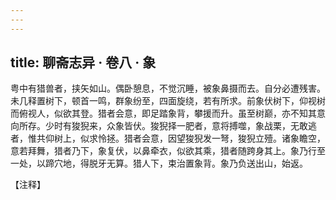 ```yaml
---
---
---
```

title: 聊斋志异 · 卷八 · 象
---

粤中有猎兽者，挟矢如山。偶卧憩息，不觉沉睡，被象鼻摄而去。自分必遭残害。未几释置树下，顿首一鸣，群象纷至，四面旋绕，若有所求。前象伏树下，仰视树而俯视人，似欲其登。猎者会意，即足踏象背，攀援而升。虽至树巅，亦不知其意向所存。少时有狻猊来，众象皆伏。狻猊择一肥者，意将搏噬，象战栗，无敢逃者，惟共仰树上，似求怜拯。猎者会意，因望狻猊发一弩，狻猊立殪。诸象瞻空，意若拜舞，猎者乃下，象复伏，以鼻牵衣，似欲其乘，猎者随跨身其上。象乃行至一处，以蹄穴地，得脱牙无算。猎人下，束治置象背。象乃负送出山，始返。

【注释】

